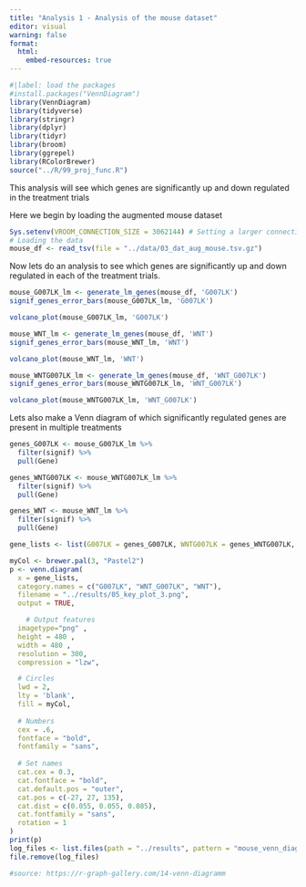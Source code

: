 ```yaml
---
title: "Analysis 1 - Analysis of the mouse dataset"
editor: visual
warning: false
format:
  html:
    embed-resources: true
---
```


```r
#|label: load the packages
#install.packages("VennDiagram")
library(VennDiagram)
library(tidyverse)
library(stringr)
library(dplyr)
library(tidyr)
library(broom)
library(ggrepel)
library(RColorBrewer)
source("../R/99_proj_func.R")
```

This analysis will see which genes are significantly up and down regulated in the treatment trials

Here we begin by loading the augmented mouse dataset

```r
Sys.setenv(VROOM_CONNECTION_SIZE = 3062144) # Setting a larger connection buffer to be able to load the data
# Loading the data
mouse_df <- read_tsv(file = "../data/03_dat_aug_mouse.tsv.gz")
```

Now lets do an analysis to see which genes are significantly up and down regulated in each of the treatment trials.

```r
mouse_G007LK_lm <- generate_lm_genes(mouse_df, 'G007LK')
signif_genes_error_bars(mouse_G007LK_lm, 'G007LK')
```

```r
volcano_plot(mouse_G007LK_lm, 'G007LK')
```

```r
mouse_WNT_lm <- generate_lm_genes(mouse_df, 'WNT')
signif_genes_error_bars(mouse_WNT_lm, 'WNT')

```

```r
volcano_plot(mouse_WNT_lm, 'WNT')
```

```r
mouse_WNTG007LK_lm <- generate_lm_genes(mouse_df, 'WNT_G007LK')
signif_genes_error_bars(mouse_WNTG007LK_lm, 'WNT_G007LK')

```

```r
volcano_plot(mouse_WNTG007LK_lm, 'WNT_G007LK')
```

Lets also make a Venn diagram of which significantly regulated genes are present in multiple treatments

```r
genes_G007LK <- mouse_G007LK_lm %>% 
  filter(signif) %>%
  pull(Gene)

genes_WNTG007LK <- mouse_WNTG007LK_lm %>% 
  filter(signif) %>% 
  pull(Gene)

genes_WNT <- mouse_WNT_lm %>% 
  filter(signif) %>% 
  pull(Gene)

gene_lists <- list(G007LK = genes_G007LK, WNTG007LK = genes_WNTG007LK, WNT = genes_WNT)

```

```r
myCol <- brewer.pal(3, "Pastel2")
p <- venn.diagram(
  x = gene_lists,
  category.names = c("G007LK", "WNT_G007LK", "WNT"),
  filename = "../results/05_key_plot_3.png",
  output = TRUE,

    # Output features
  imagetype="png" ,
  height = 480 , 
  width = 480 , 
  resolution = 300,
  compression = "lzw",

  # Circles
  lwd = 2,
  lty = 'blank',
  fill = myCol,
  
  # Numbers
  cex = .6,
  fontface = "bold",
  fontfamily = "sans",
  
  # Set names
  cat.cex = 0.3,
  cat.fontface = "bold",
  cat.default.pos = "outer",
  cat.pos = c(-27, 27, 135),
  cat.dist = c(0.055, 0.055, 0.085),
  cat.fontfamily = "sans",
  rotation = 1
)
print(p)
log_files <- list.files(path = "../results", pattern = "mouse_venn_diagram\\.png\\.2023.*\\.log$", full.names = TRUE)
file.remove(log_files)

#source: https://r-graph-gallery.com/14-venn-diagramm
```

\
